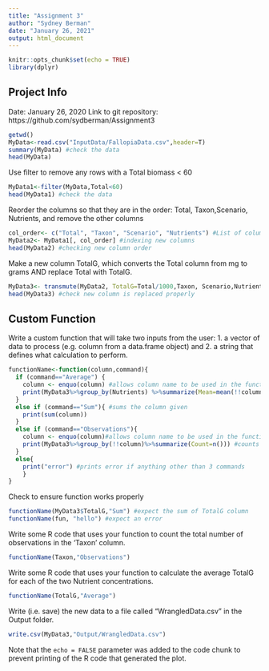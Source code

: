 ```yaml
---
title: "Assignment 3"
author: "Sydney Berman"
date: "January 26, 2021"
output: html_document
---
```


```r
knitr::opts_chunk$set(echo = TRUE)
library(dplyr)
```

## Project Info
Date: January 26, 2020
Link to git repository: https://github.com/sydberman/Assignment3

```r
getwd()
MyData<-read.csv("InputData/FallopiaData.csv",header=T)
summary(MyData) #check the data 
head(MyData)

```

Use filter to remove any rows with a Total biomass < 60 
```r
MyData1<-filter(MyData,Total<60)
head(MyData1) #check the data 
```

Reorder the columns so that they are in the order: Total, Taxon,Scenario, Nutrients, and remove the other columns
```r
col_order<- c("Total", "Taxon", "Scenario", "Nutrients") #List of column order 
MyData2<- MyData1[, col_order] #indexing new columns
head(MyData2) #checking new column order 
```

Make a new column TotalG, which converts the Total column from mg to grams AND replace Total with TotalG.
```r
MyData3<- transmute(MyData2, TotalG=Total/1000,Taxon, Scenario,Nutrients) #changing and replacing Total column, including other columns wanting to include 
head(MyData3) #check new column is replaced properly 
```

## Custom Function 
Write a custom function that will take two inputs from the user: 1. a vector of data to process (e.g. column from a data.frame object) and 2. a string that defines what calculation to perform.
```r
functionName<-function(column,command){
  if (command=="Average") {
    column <- enquo(column) #allows column name to be used in the function 
    print(MyData3%>%group_by(Nutrients) %>%summarize(Mean=mean(!!column))) #group by nutrient level and gets mean for column 
  }
  else if (command=="Sum"){ #sums the column given
    print(sum(column))
  }
  else if (command=="Observations"){
    column <- enquo(column)#allows column name to be used in the function 
    print(MyData3%>%group_by(!!column)%>%summarize(Count=n())) #counts the number of observations in the column
  }
  else{
    print("error") #prints error if anything other than 3 commands 
    }
}

```

Check to ensure function works properly 
```r
functionName(MyData3$TotalG,"Sum") #expect the sum of TotalG column
functionName(fun, "hello") #expect an error

```
Write some R code that uses your function to count the total number of observations in the 'Taxon' column.
```r
functionName(Taxon,"Observations")
```
Write some R code that uses your function  to calculate the average TotalG for each of the two Nutrient concentrations.
```r
functionName(TotalG,"Average")
```

Write (i.e. save) the new data to a file called "WrangledData.csv" in the Output folder.
```r
write.csv(MyData3,"Output/WrangledData.csv")
```

Note that the `echo = FALSE` parameter was added to the code chunk to prevent printing of the R code that generated the plot.
